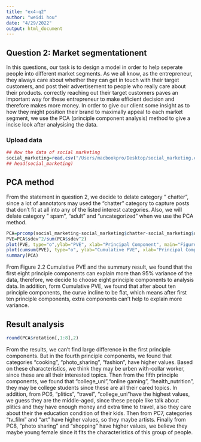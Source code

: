 ```yaml
---
title: "ex4-q2"
author: "weidi hou"
date: "4/29/2022"
output: html_document
---
```


## Question 2: Market segmentationent

In this questions, our task is to design a model in order to help seperate people into different market segments. As we all know, as the entrepreneur, they always care about whether they can get in touch with their target customers, and post their advertisement to people who really care about their products. correctly reaching out their target customers paves an important way for these entrepreneur to make efficient decision and therefore makes more money. In order to give our client some insight as to how they might position their brand to maximally appeal to each market segment, we use the PCA (principle component analysis) method to give a incise look after analysising the data. 

### Upload data 

```r
## Now the data of social marketing
social_marketing=read.csv("/Users/macbookpro/Desktop/social_marketing.csv", row.names=1)
## head(social_marketing)
```

## PCA method

From the statement in question 2, we decide to delate category " chatter", since a lot of annotators may used the "chatter" category to capture posts that don't fit at all into any of the listed interest categories. Also, we will delate category " spam", "adult" and "uncategorized" when we use the PCA method.
```r
PCA=prcomp(social_marketing-social_marketing$chatter-social_marketing$uncategorized-social_marketing$spam-social_marketing$adult, scale=TRUE)
PVE=PCA$sdev^2/sum(PCA$sdev^2)
plot(PVE, type="o",ylab="PVE", xlab="Principal Component", main="Figure 2.1 PVE (Scree Plot)")
plot(cumsum(PVE), type="o", ylab="Cumulative PVE", xlab="Principal Component", main="Figure 2.2. Cumulative PVE", col="red")
summary(PCA)
```
From Figure 2.2 Cumulative PVE and the summury result, we found that the first eight principle components can explain more than 95% variance of the data, therefore, we decide to choose eight principle components to analysis data. In addition, form Cumulative PVE, we found that after about ten principle components, the curve incline to be flat, which means after first ten principle components, extra components can't help to explain more variance.

## Result analysis

```r
round(PCA$rotation[,1:8],2)
```

From the results, we can't find large difference in the first principle components. But in the fourth principle components, we found that categories "cooking", "photo_sharing", "fashion",  have higher values. Based on these characteristics, we think they may be urben with-collar worker, since these are all their interested topics. Then from the fifth principle components, we found that  "college_uni","online gaming", "health_nutrition", they may be college students since these are all their cared topics. In addition, from PC6, "plitics", "travel", "college_uni"have the highest values, we guess they are the middle-aged, since these people like talk about plitics and they have enough money and extra time to travel, also they care about their the education condition of their kids. Then from PC7, categories "tv_film" and "art" have higher values, so they maybe artists. Finally from PC8, "photo sharing" and "shopping" have higher values, we believe they maybe young female since it fits the characteristics of this group of people.

















